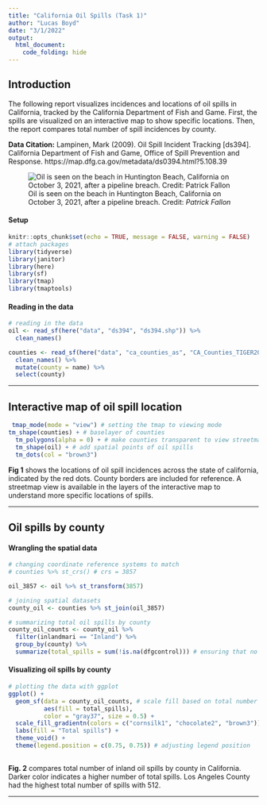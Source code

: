 ```yaml
---
title: "California Oil Spills (Task 1)"
author: "Lucas Boyd"
date: "3/1/2022"
output: 
  html_document:
    code_folding: hide
---
```

## Introduction

The following report visualizes incidences and locations of oil spills in California, tracked by the California Department of Fish and Game. First, the spills are visualized on an interactive map to show specific locations. Then, the report compares total number of spill incidences by county. 

**Data Citation:** Lampinen, Mark (2009). Oil Spill Incident Tracking [ds394]. California Department of Fish and Game, Office of Spill Prevention and Response.
https://map.dfg.ca.gov/metadata/ds0394.html?5.108.39

![Oil is seen on the beach in Huntington Beach, California on October 3, 2021, after a pipeline breach. Credit: *Patrick Fallon*](oil.jpeg)

#### Setup
```r
knitr::opts_chunk$set(echo = TRUE, message = FALSE, warning = FALSE)
# attach packages
library(tidyverse)
library(janitor)
library(here)
library(sf)
library(tmap)
library(tmaptools)
```
#### Reading in the data
```r
# reading in the data
oil <- read_sf(here("data", "ds394", "ds394.shp")) %>% 
  clean_names()

counties <- read_sf(here("data", "ca_counties_as", "CA_Counties_TIGER2016.shp")) %>% 
  clean_names() %>% 
  mutate(county = name) %>% 
  select(county) 
```

***

## Interactive map of oil spill location
```r
 tmap_mode(mode = "view") # setting the tmap to viewing mode
tm_shape(counties) + # baselayer of counties
  tm_polygons(alpha = 0) + # make counties transparent to view streetmap beneath it 
  tm_shape(oil) + # add spatial points of oil spills 
  tm_dots(col = "brown3")
```

**Fig 1** shows the locations of oil spill incidences across the state of california, indicated by the red dots. County borders are included for reference. A streetmap view is available in the layers of the interactive map to understand more specific locations of spills.

***

## Oil spills by county

#### Wrangling the spatial data
```r
# changing coordinate reference systems to match
# counties %>% st_crs() # crs = 3857

oil_3857 <- oil %>% st_transform(3857)

# joining spatial datasets
county_oil <- counties %>% st_join(oil_3857)

# summarizing total oil spills by county
county_oil_counts <- county_oil %>% 
  filter(inlandmari == "Inland") %>% 
  group_by(county) %>% 
  summarize(total_spills = sum(!is.na(dfgcontrol))) # ensuring that no spatial data is lost from the dataset

```

#### Visualizing oil spills by county
```r
# plotting the data with ggplot
ggplot() +
  geom_sf(data = county_oil_counts, # scale fill based on total number of spills within the county
          aes(fill = total_spills),
          color = "gray37", size = 0.5) +
  scale_fill_gradientn(colors = c("cornsilk1", "chocolate2", "brown3")) + # gradient color scheme
  labs(fill = "Total spills") +
  theme_void() +
  theme(legend.position = c(0.75, 0.75)) # adjusting legend position
  
```

**Fig. 2** compares total number of inland oil spills by county in California. Darker color indicates a higher number of total spills. Los Angeles County had the highest total number of spills with 512.

*** 
